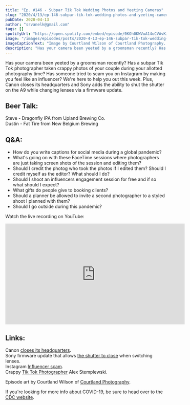 ```yaml
---
title: "Ep. #146 - Subpar Tik Tok Wedding Photos and Yeeting Cameras"
slug: "2020/4/13/ep-146-subpar-tik-tok-wedding-photos-and-yeeting-cameras"
pubDate: 2020-04-13
author: "srvanelk@gmail.com"
tags: []
spotifyUrl: "https://open.spotify.com/embed/episode/0KOh0KWVuA14oCVAvKimov?utm_source=generator"
image: "/images/episodes/posts/2020-4-13-ep-146-subpar-tik-tok-wedding-photos-and-yeeting-cameras/Courtland+Wilson+-+1.webp"
imageCaptionText: "Image by Courtland Wilson of Courtland Photography. (links below)"
description: "Has your camera been yeeted by a groomsman recently? Has a subpar Tik Tok photographer taken crappy photos of your couple during your allotted photography time? Has someone tried to scam you on Instagram by making you feel like an influencer? We're here to help you out this week. Plus, Canon closes its headquarters and Sony adds the ability to shut the shutter on the A9 while changing lenses via a firmware update."
---
```


Has your camera been yeeted by a groomsman recently? Has a subpar Tik Tok photographer taken crappy photos of your couple during your allotted photography time? Has someone tried to scam you on Instagram by making you feel like an influencer? We're here to help you out this week. Plus, Canon closes its headquarters and Sony adds the ability to shut the shutter on the A9 while changing lenses via a firmware update.

## Beer Talk:  
Steve - Dragonfly IPA from Upland Brewing Co.  
Dustin - Fat Tire from New Belgium Brewing

## Q&A:
- How do you write captions for social media during a global pandemic?
- What's going on with these FaceTime sessions where photographers are just taking screen shots of the session and editing them?
- Should I credit the photog who took the photos if I edited them? Should I credit myself as the editor? What should I do?
- Should I shoot an influencers engagement session for free and if so what should I expect?
- What gifts do people give to booking clients?
- Should a planner be allowed to invite a second photographer to a styled shoot I planned with them?
- Should I go outside during this pandemic?

Watch the live recording on YouTube:

<iframe width="560" height="315" src="https://www.youtube.com/embed/w59bH0DlYMg" frameborder="0" allow="autoplay; encrypted-media" allowfullscreen></iframe>

## Links:  
Canon [closes its headquarters](https://fstoppers.com/news/canon-closes-its-headquarters-coronavirus-crisis-worsens-japan-474304).  
Sony firmware update that allows [the shutter to close](https://petapixel.com/2020/04/09/sony-firmware-update-lets-you-close-the-shutter-when-swaping-lenses/) when switching lenses.  
Instagram [Influencer scam](https://fstoppers.com/fashion/why-do-people-keep-falling-instagram-scam-470716).  
Crappy [Tik Tok Photographer](https://vm.tiktok.com/t2MP3U/) Alex Stemplewski.

Episode art by Courtland Wilson of [Courtland Photography](https://www.courtlandphotography.com/).

If you're looking for more info about COVID-19, be sure to head over to the [CDC website](https://www.cdc.gov/coronavirus/2019-ncov/index.html).
